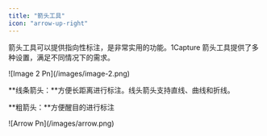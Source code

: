 ```yaml
---
title: "箭头工具"
icon: "arrow-up-right"
---
```


箭头工具可以提供指向性标注，是非常实用的功能。1Capture 箭头工具提供了多种设置，满足不同情况下的需求。

<Frame>
  ![Image 2 Pn](/images/image-2.png)
</Frame>

**线条箭头：**方便长距离进行标注。线头箭头支持直线、曲线和折线。

**粗箭头：**方便醒目的进行标注

<Frame>
  ![Arrow Pn](/images/arrow.png)
</Frame>
